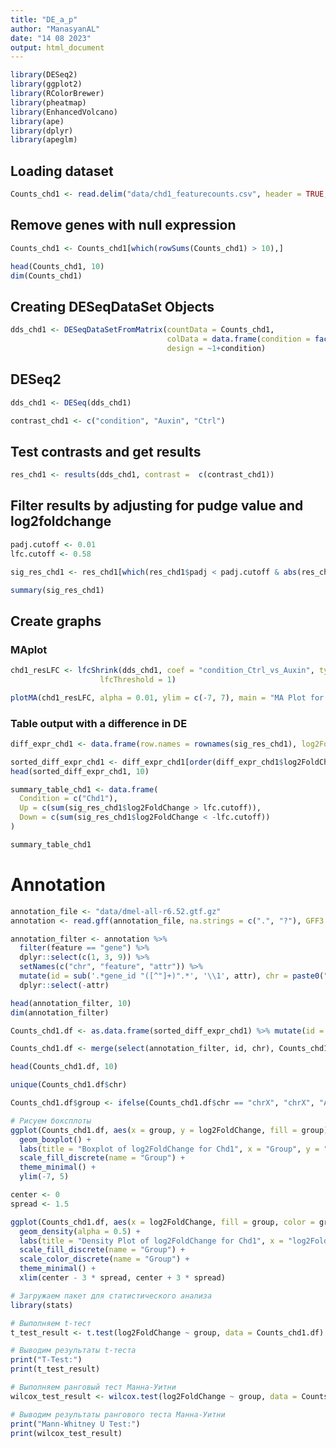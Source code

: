 ---
title: "DE_a_p"
author: "ManasyanAL"
date: "14 08 2023"
output: html_document
---

```{r echo = T, results = 'hide'}
library(DESeq2)
library(ggplot2)
library(RColorBrewer)
library(pheatmap)
library(EnhancedVolcano)
library(ape)
library(dplyr)
library(apeglm)
```
## Loading dataset
```{r}
Counts_chd1 <- read.delim("data/chd1_featurecounts.csv", header = TRUE, row.names = 1, sep = ",")
```

## Remove genes with null expression
```{r}
Counts_chd1 <- Counts_chd1[which(rowSums(Counts_chd1) > 10),]
```

```{r}
head(Counts_chd1, 10)
dim(Counts_chd1)
```

## Creating DESeqDataSet Objects
```{r}
dds_chd1 <- DESeqDataSetFromMatrix(countData = Counts_chd1,
                                   colData = data.frame(condition = factor(c("Ctrl", "Auxin", "Ctrl", "Auxin"))),
                                   design = ~1+condition)
```

## DESeq2
```{r echo = 'hide', results = 'hide'}
dds_chd1 <- DESeq(dds_chd1)
```

```{r}
contrast_chd1 <- c("condition", "Auxin", "Ctrl")
```

## Test contrasts and get results
```{r}
res_chd1 <- results(dds_chd1, contrast =  c(contrast_chd1))
```

## Filter results by adjusting for pudge value and log2foldchange
```{r}
padj.cutoff <- 0.01
lfc.cutoff <- 0.58
```

```{r}
sig_res_chd1 <- res_chd1[which(res_chd1$padj < padj.cutoff & abs(res_chd1$log2FoldChange) > lfc.cutoff), ]
```

```{r}
summary(sig_res_chd1)
```

## Create graphs

### MAplot
```{r}
chd1_resLFC <- lfcShrink(dds_chd1, coef = "condition_Ctrl_vs_Auxin", type = "apeglm",
                    lfcThreshold = 1)
```

```{r}
plotMA(chd1_resLFC, alpha = 0.01, ylim = c(-7, 7), main = "MA Plot for Chd1")
```

### Table output with a difference in DE
```{r}
diff_expr_chd1 <- data.frame(row.names = rownames(sig_res_chd1), log2FoldChange = sig_res_chd1$log2FoldChange, padj = sig_res_chd1$padj)
```

```{r}
sorted_diff_expr_chd1 <- diff_expr_chd1[order(diff_expr_chd1$log2FoldChange), ]
head(sorted_diff_expr_chd1, 10)
```

```{r}
summary_table_chd1 <- data.frame(
  Condition = c("Chd1"),
  Up = c(sum(sig_res_chd1$log2FoldChange > lfc.cutoff)),
  Down = c(sum(sig_res_chd1$log2FoldChange < -lfc.cutoff))
)
```


```{r}
summary_table_chd1
```


# Annotation

```{r}
annotation_file <- "data/dmel-all-r6.52.gtf.gz"
annotation <- read.gff(annotation_file, na.strings = c(".", "?"), GFF3 = FALSE)
```

```{r}
annotation_filter <- annotation %>%
  filter(feature == "gene") %>%
  dplyr::select(c(1, 3, 9)) %>% 
  setNames(c("chr", "feature", "attr")) %>% 
  mutate(id = sub('.*gene_id "([^"]+)".*', '\\1', attr), chr = paste0("chr", chr)) %>% 
  dplyr::select(-attr)
```

```{r}
head(annotation_filter, 10)
dim(annotation_filter)
```

```{r}
Counts_chd1.df <- as.data.frame(sorted_diff_expr_chd1) %>% mutate(id = rownames(sorted_diff_expr_chd1))
```


```{r}
Counts_chd1.df <- merge(select(annotation_filter, id, chr), Counts_chd1.df, by = "id", all.y = T)

head(Counts_chd1.df, 10)
```

```{r}
unique(Counts_chd1.df$chr)
```

```{r}
Counts_chd1.df$group <- ifelse(Counts_chd1.df$chr == "chrX", "chrX", "Autosome")

# Рисуем боксплоты
ggplot(Counts_chd1.df, aes(x = group, y = log2FoldChange, fill = group)) +
  geom_boxplot() +
  labs(title = "Boxplot of log2FoldChange for Chd1", x = "Group", y = "log2FoldChange") +
  scale_fill_discrete(name = "Group") +
  theme_minimal() +
  ylim(-7, 5)
```

```{r}
center <- 0
spread <- 1.5
```

```{r}
ggplot(Counts_chd1.df, aes(x = log2FoldChange, fill = group, color = group)) +
  geom_density(alpha = 0.5) +
  labs(title = "Density Plot of log2FoldChange for Chd1", x = "log2FoldChange", y = "Density") +
  scale_fill_discrete(name = "Group") +
  scale_color_discrete(name = "Group") +
  theme_minimal() +
  xlim(center - 3 * spread, center + 3 * spread)
```

```{r}
# Загружаем пакет для статистического анализа
library(stats)

# Выполняем t-тест
t_test_result <- t.test(log2FoldChange ~ group, data = Counts_chd1.df)

# Выводим результаты t-теста
print("T-Test:")
print(t_test_result)

# Выполняем ранговый тест Манна-Уитни
wilcox_test_result <- wilcox.test(log2FoldChange ~ group, data = Counts_chd1.df)

# Выводим результаты рангового теста Манна-Уитни
print("Mann-Whitney U Test:")
print(wilcox_test_result)
```




